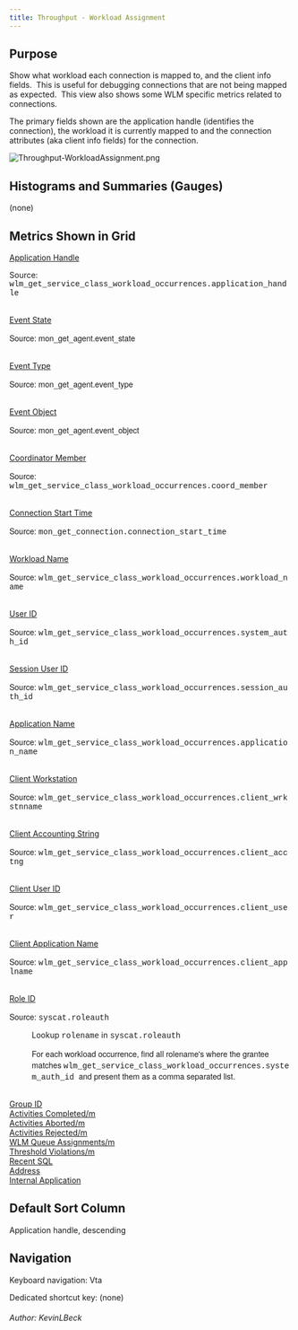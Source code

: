 ```yaml
---
title: Throughput - Workload Assignment
---
```


<h2>Purpose</h2>
<p>Show what workload each connection is mapped to, and the client info fields.  This is useful for debugging connections that are not being mapped as expected.  This view also shows some WLM specific metrics related to connections.</p>
<p>The primary fields shown are the application handle (identifies the connection), the workload it is currently mapped to and the connection attributes (aka client info fields) for the connection.</p>

<p><img alt="Throughput-WorkloadAssignment.png" lconnwikimacro="image" src="../images/Throughput-WorkloadAssignment.png" title="Throughput-WorkloadAssignment.png"/></p>
<h2>Histograms and Summaries (Gauges)</h2>
<p>(none)</p>
<h2>Metrics Shown in Grid</h2>
<p><u>Application Handle</u></p>

<p>Source: <span style="font-family:'courier new' , 'courier' , monospace">wlm_get_service_class_workload_occurrences.application_handle</span></p>
<p><br/>
<u>Event State</u></p>

<p><span style="font-family:'helvetica neue' , 'helvetica' , 'arial' , sans-serif">Source: mon_get_agent.event_state</span></p>
<p><br/>
<u>Event Type</u></p>

<p><span style="font-family:'helvetica neue' , 'helvetica' , 'arial' , sans-serif">Source: mon_get_agent.event_type</span></p>
<p><br/>
<u>Event Object</u></p>

<p><span style="font-family:'helvetica neue' , 'helvetica' , 'arial' , sans-serif">Source: mon_get_agent.event_object</span></p>
<p><br/>
<u>Coordinator Member</u></p>

<p><span style="font-family:'helvetica neue' , 'helvetica' , 'arial' , sans-serif">Source: </span><span style="font-family:'courier new' , 'courier' , monospace">wlm_get_service_class_workload_occurrences.coord_member</span></p>
<p><br/>
<u>Connection Start Time</u></p>

<p><span style="font-family:'helvetica neue' , 'helvetica' , 'arial' , sans-serif">Source: <span style="font-family:'courier new' , 'courier' , monospace">mon_get_connection.connection_start_time</span></span></p>
<p><br/>
<u>Workload Name</u></p>

<p><span style="font-family:'helvetica neue' , 'helvetica' , 'arial' , sans-serif">Source: </span><span style="font-family:'courier new' , 'courier' , monospace">wlm_get_service_class_workload_occurrences.workload_name</span></p>
<p><br/>
<u>User ID</u></p>

<p><span style="font-family:'helvetica neue' , 'helvetica' , 'arial' , sans-serif">Source: </span><span style="font-family:'courier new' , 'courier' , monospace">wlm_get_service_class_workload_occurrences.system_auth_id</span></p>
<p><br/>
<u>Session User ID</u></p>

<p><span style="font-family:'helvetica neue' , 'helvetica' , 'arial' , sans-serif">Source: </span><span style="font-family:'courier new' , 'courier' , monospace">wlm_get_service_class_workload_occurrences.session_auth_id</span></p>
<p><br/>
<u>Application Name</u></p>

<p><span style="font-family:'helvetica neue' , 'helvetica' , 'arial' , sans-serif">Source: </span><span style="font-family:'courier new' , 'courier' , monospace">wlm_get_service_class_workload_occurrences.application_name</span></p>
<p><br/>
<u>Client Workstation</u></p>

<p><span style="font-family:'helvetica neue' , 'helvetica' , 'arial' , sans-serif">Source: </span><span style="font-family:'courier new' , 'courier' , monospace">wlm_get_service_class_workload_occurrences.client_wrkstnname</span></p>
<p><br/>
<u>Client Accounting String</u></p>

<p><span style="font-family:'helvetica neue' , 'helvetica' , 'arial' , sans-serif">Source: </span><span style="font-family:'courier new' , 'courier' , monospace">wlm_get_service_class_workload_occurrences.client_acctng</span></p>
<p><br/>
<u>Client User ID</u></p>

<p><span style="font-family:'helvetica neue' , 'helvetica' , 'arial' , sans-serif">Source: </span><span style="font-family:'courier new' , 'courier' , monospace">wlm_get_service_class_workload_occurrences.client_user</span></p>
<p><br/>
<u>Client Application Name</u></p>

<p><span style="font-family:'helvetica neue' , 'helvetica' , 'arial' , sans-serif">Source: </span><span style="font-family:'courier new' , 'courier' , monospace">wlm_get_service_class_workload_occurrences.client_applname</span></p>
<p><br/>
<u>Role ID</u></p>

<p><span style="font-family:'helvetica neue' , 'helvetica' , 'arial' , sans-serif">Source: <span style="font-family:'courier new' , 'courier' , monospace">syscat.roleauth</span></span></p>
<p  style="margin-left:40px">Lookup <span style="font-family:'courier new' , 'courier' , monospace">rolename</span> in <span style="font-family:'courier new' , 'courier' , monospace">syscat.roleauth</span></p>
<p  style="margin-left:40px"><span style="font-family:'helvetica neue' , 'helvetica' , 'arial' , sans-serif">For each workload occurrence, find all rolename's where the grantee matches </span><span style="font-family:'courier new' , 'courier' , monospace">wlm_get_service_class_workload_occurrences.system_auth_id </span><span style="font-family:'helvetica neue' , 'helvetica' , 'arial' , sans-serif">and present them as a comma separated list. </span></p>
<p><br/>
<u>Group ID<br/>
 Activities Completed/m<br/>
 Activities Aborted/m<br/>
 Activities Rejected/m<br/>
 WLM Queue Assignments/m<br/>
 Threshold Violations/m<br/>
 Recent SQL<br/>
 Address<br/>
 Internal Application</u></p>
<h2>Default Sort Column</h2>
<p>Application handle, descending</p>
<h2>Navigation</h2>
<p>Keyboard navigation: Vta</p>
<p>Dedicated shortcut key: (none)</p>
<h6>Author: KevinLBeck</h6>